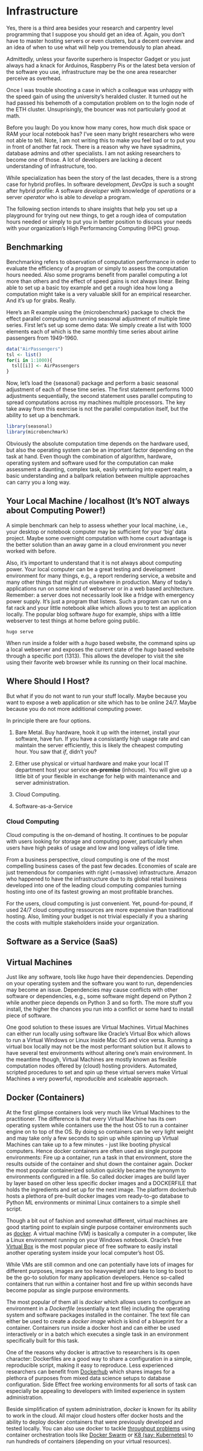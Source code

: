 # Infrastructure

Yes, there is a third area besides your research and carpentry level programming
that I suppose you should get an idea of. Again, you don't have to master hosting
servers or even clusters, but a decent overview and an idea of when to use what will
help you tremendously to plan ahead.

Admittedly, unless your favorite superhero is Inspector Gadget or you 
just always had a knack for Arduinos, Raspberry Pis or the latest beta version 
of the software you use, infrastructure may be the one area researcher perceive as overhead.

Once I was trouble shooting a case in which a colleague was unhappy with the speed gain of using the university's heralded cluster. It turned out he had passed his behemoth of a computation 
problem on to the login node of the ETH cluster. Unsuprisingly, the bouncer was not 
particularly good at math. 

Before you laugh: Do you know how many cores, how much disk space or RAM your local notebook has?
I've seen many bright researchers who were not able to tell. Note, I am not writing this to make you feel bad or to put you in front of another fat rock. There is a reason why we have sysadmins, database admins and other specialists. I am not asking researchers to become one of those. A lot of developers are lacking a decent understanding of infrastructure, too. 

While specialization has been the story of the last decades, there is a strong case for hybrid profiles. In software development, *DevOps* is such a sought after hybrid profile: A software *developer* with knowledge of *operations* or a server *operator* who is able to *develop* a program. 

The following section intends to share insights that help you set up a playground for trying out new things, to get a rough idea of computation hours needed or simply to put you in better position to discuss your needs with your organization's High Performancing Computing (HPC) group. 

## Benchmarking

Benchmarking refers to observation of computation performance in order to evaluate the efficiency of a program or simply to assess the computation hours needed. Also some programs benefit from parallel computing a lot more than others and the effect of speed gains is not always linear. Being able to set up a basic toy example and get a rough idea how long a computation might take is a very valuable skill for an empirical researcher. And it's up for grabs. Really. 


Here's an R example using the {microbenchmark} package to check the effect parallel computing on running seasonal adjustment of multiple time series. First let's set up some demo data: We simply create a list with 1000 elements each of which is the same
monthly time series about airline passengers from 1949-1960. 

```r
data("AirPassengers")
tsl <- list()
for(i in 1:1000){
  tsl[[i]] <- AirPassengers
}
```

Now, let's load the {seasonal} package and perform a basic seasonal adjustment
of each of these time series. The first statement performs 1000 adjustments 
sequentially, the second statement uses parallel computing to spread computations across my machines multiple processors. The key take away from this exercise is not the parallel computation itself, but the ability to set up a benchmark. 

```r
library(seasonal)
library(microbenchmark)


```

Obviously the absolute computation time depends on the hardware used, but also the operating system can be an important factor depending on the task at hand. Even though the combination of algorithm, hardware, operating system and software used for the computation can make assessment a daunting, complex task, easily venturing into expert realm, a basic understanding and a ballpark relation between multiple approaches can carry you a long way. 


## Your Local Machine / localhost (It's NOT always about Computing Power!)

A simple benchmark can help to assess whether your local machine, i.e., your desktop or notebook computer may be sufficient for your 'big' data project. Maybe some overnight computation with home court advantage is the better solution than an away game in a cloud environment you never worked with before. 

Also, it's important to understand that it is not always about computing power. Your local computer can be a great testing and development environment for many things, e.g., a report rendering service, a website and many other things that might run elsewhere in production. Many of today's applications run on some kind of webserver or in a web based architecture. Remember: a server  does not necessarily look like a fridge with emergency power supply. It's just a program that listens. Such a program can run on a fat rack and your little notebook alike which allows you to test an application locally. The popular blog software *hugo* for example, ships with a little webserver to test things at home before going public. 

```
hugo serve
```

When run inside a folder with a *hugo* based website, the command spins up a local webserver and exposes the current state 
of the *hugo* based website through a specific port (1313). This allows the developer to visit the site using their favorite 
web browser while its running on their local machine.


## Where Should I Host? 

But what if you do not want to run your stuff locally. Maybe because you want to expose a web application or site which has to be online 24/7. Maybe because you do not more additional computing power. 

In principle there are four options.

1. Bare Metal. Buy hardware, hook it up with the internet, install your software, have fun. If you have a consistantly high usage rate and can maintain the server efficiently, this is likely the cheapest computing hour. You saw that *if*, didn't you?

2. Either use physical or virtual hardware and make your local IT department host your service **on-premise** (inhouse). You will give up a little bit of your flexible in exchange for help with maintenance and server administration.

3. Cloud Computing.


4. Software-as-a-Service



### Cloud Computing

Cloud computing is the on-demand of hosting. It continues to be popular with users looking for storage and computing power, particularly when users have high peaks of usage and low and long valleys of idle time. 

From a business perspective, cloud computing is one of the most compelling business cases of the past few decades. Economies of scale are just tremendous for companies with right (=massive) infrastructure. Amazon who happened to have the infrastructure due to its global retail business developed into one of the leading cloud computing companies turning hosting into one of its fastest growing an most profitable branches. 

For the users, cloud computing is just convenient. Yet, pound-for-pound, if used 24/7 cloud computing ressources are more expensive than traditional hosting. Also, limiting your budget is not trivial especially if you a sharing the costs with multiple stakeholders inside your organization. 



## Software as a Service (SaaS)







## Virtual Machines

Just like any software, tools like *hugo* have their dependencies. Depending on your operating system and the software you want to run, dependencies may become an issue. Dependencies may cause conflicts with other software or dependencies, e.g., some software might depend on Python 2 while another piece depends on Python 3 and so forth. The more stuff you install, the higher the chances you run into a conflict or some hard to install piece of software. 

One good solution to these issues are Virtual Machines. Virtual Machines can either run locally using software like Oracle's Virtual Box which allows to run a Virtual Windows or Linux inside Mac OS and vice versa. Running a virtual box locally may not be the most performant solution but it allows to have several test environments without altering one's main environment. 
In the meantime though, Virtual Machines are mostly known as flexible computation nodes offered by (cloud) hosting providers. Automated, scripted procedures to set and spin up these virtual servers make Virtual Machines a very powerful, reproducible and scaleable approach.


## Docker (Containers)

At the first glimpse containers look very much like Virtual Machines to the practitioner. The difference is that every Virtual Machine has its own operating system while containers use the the host OS to run a container engine on to top of the OS. By doing so containers can be very light weight and may take only a few seconds to spin up while spinning up Virtual Machines can take up to a few minutes - just like booting physical computers. Hence docker containers are often used as single purpose environments: Fire up a container, run a task in that environment, store the results outside of the container and shut down the container again. Docker the most popular containerized solution quickly became the synonym to environments configured in a file. So called docker images are build layer by layer based on other less specific docker images and a DOCKERFILE that holds the ingredients and set up for the next image. The platform dockerhub hosts a plethora of pre-built docker images vom ready-to-go database to Python ML environments or minimal Linux containers to a simple shell script. 




Though a bit out of fashion and somewhat different, virtual machines are good starting point to explain single purpose container environments such as [docker](https://www.docker.com/why-docker). A virtual machine (VM) is basically a computer in a computer, like a Linux environment running on your Windows notebook. Oracle's free [Virtual Box](https://www.virtualbox.org/) is the most popular piece of free software to easily install another operating system inside your local computer's host OS. 

While VMs are still common and one can potentially have lots of images for different purposes, images are too heavyweight and take to long to boot to be the go-to solution for many application developers. Hence so-called containers that run within a container host and fire up within seconds have become popular as single purpose environments.

The most popular of them all is *docker* which allows users to configure an environment in a *Dockerfile* (essentially a text file) including the operating system and software packages installed in the container. The text file can either be used to create a *docker image* which is kind of a blueprint for a container. Containers run inside a docker host and can either be used interactively or in a batch which executes a single task in an environment specifically built for this task.  

One of the reasons why docker is attractive to researchers is its open character: Dockerfiles are a good way to share a configuration in a simple, reproducible script, making it easy to reproduce. Less experienced researchers can benefit from [Dockerhub](https://hub.docker.com/) which shares images for a plethora of purposes from mixed data science setups to database configuration. Side Effect free working environments for all sorts of task can especially be appealing to developers with limited experience in system administration. 

Beside simplification of system administration, *docker* is known for its ability to work in the cloud. All major cloud hosters offer docker hosts and the ability to deploy docker containers that were previously developed and tested locally. You can also use docker to tackle [throughput problems](#glossary) using container orchestration tools like [Docker Swarm](https://docs.docker.com/engine/swarm/swarm-tutorial/) or [K8 (say: Kubernetes)](https://kubernetes.io/) to run hundreds of containers (depending on your virtual resources).








